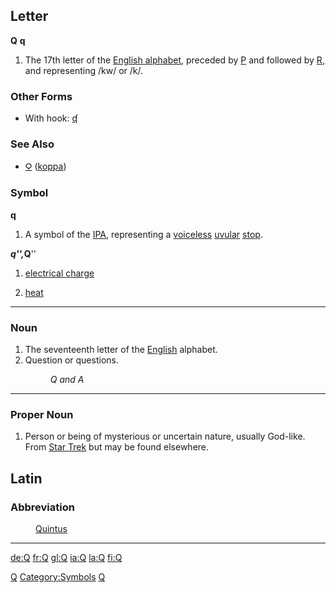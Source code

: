 ==Letter==
'''Q''' '''q'''

#The 17th letter of the [[Wiktionary:About Roman script|English alphabet]], preceded by [[P]] and followed by [[R]], and representing /kw/ or /k/.

===Other Forms===
*With hook: [[ʠ]]
===See Also===
*[[Ϙ]] ([[koppa]])
[[Category:Latin letters|Q]]

===Symbol===
'''q'''
#A symbol of the [[IPA]], representing a [[voiceless]] [[uvular]] [[stop]].

'''''q''''', '''''Q'''''
#{{physics}} [[electrical charge]]
#{{physics}} [[heat]]
----

===Noun===

# The seventeenth letter of the [[English]] alphabet.
# Question or questions.
#: ''Q and A''
----

===Proper Noun===

# Person or being of mysterious or uncertain nature, usually God-like. From [[Star Trek]] but may be found elsewhere.

==Latin==
===Abbreviation===
: [[Quintus]]
----

[[Category:Symbols]]
[[Category:IPA symbols|Q]]

[[de:Q]]
[[fr:Q]]
[[gl:Q]]
[[ia:Q]]
[[la:Q]]
[[fi:Q]]